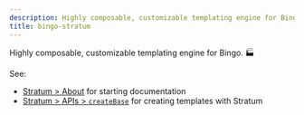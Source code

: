 ```yaml
---
description: Highly composable, customizable templating engine for Bingo. 🏭
title: bingo-stratum
---
```



Highly composable, customizable templating engine for Bingo. 🏭

<PackageManagers type="add" pkg="bingo-stratum" />

See:

- [Stratum > About](/engines/stratum/about) for starting documentation
- [Stratum > APIs > `createBase`](/engines/stratum/apis/create-base) for creating templates with Stratum
